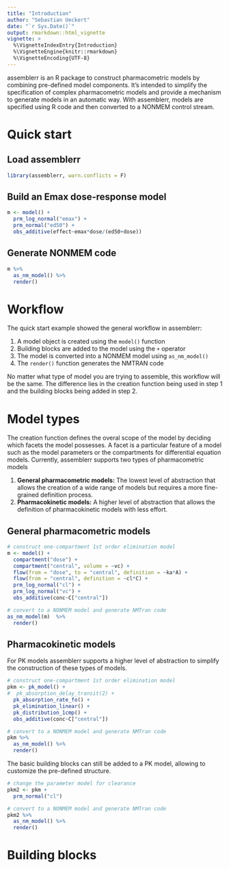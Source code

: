 ```yaml
---
title: "Introduction"
author: "Sebastian Ueckert"
date: "`r Sys.Date()`"
output: rmarkdown::html_vignette
vignette: >
  %\VignetteIndexEntry{Introduction}
  %\VignetteEngine{knitr::rmarkdown}
  %\VignetteEncoding{UTF-8}
---
```



assemblerr is an R package to construct pharmacometric models by combining pre-defined model components. It's intended to simplify the specification of complex pharmacometric models and provide a mechanism to generate models in an automatic way. With assemblerr, models are specified using R code and then converted to a NONMEM control stream.   

# Quick start

## Load assemblerr 

```r
library(assemblerr, warn.conflicts = F)
```

## Build an Emax dose-response model

```r
m <- model() +
  prm_log_normal("emax") +
  prm_normal("ed50") +
  obs_additive(effect~emax*dose/(ed50+dose)) 

```


## Generate NONMEM code

```r
m %>% 
  as_nm_model() %>% 
  render() 
```


# Workflow

The quick start example showed the general workflow in assemblerr:

  1. A model object is created using the `model()` function 
  2. Building blocks are added to the model using the `+` operator 
  3. The model is converted into a NONMEM model using `as_nm_model()`
  4. The `render()` function generates the NMTRAN code  

No matter what type of model you are trying to assemble, this workflow will be the same. The difference lies in the creation function being used in step 1 and the building blocks being added in step 2. 

# Model types

The creation function defines the overal scope of the model by deciding which facets the model possesses. A facet is a particular feature of a model such as the model parameters or the compartments for differential equation models. Currently, assemblerr supports two types of pharmacometric models

  1. **General pharmacometric models:** The lowest level of abstraction that allows the creation of a wide range of models but requires a more fine-grained definition process.  
  2. **Pharmacokinetic models:** A higher level of abstraction that allows the definition of pharmacokinetic models with less effort.  


## General pharmacometric models

```r
# construct one-compartment 1st order elimination model
m <- model() +
  compartment("dose") +
  compartment("central", volume = ~vc) +
  flow(from = "dose", to = "central", definition = ~ka*A) +
  flow(from = "central", definition = ~cl*C) +
  prm_log_normal("cl") +
  prm_log_normal("vc") +
  obs_additive(conc~C["central"])

# convert to a NONMEM model and generate NMTran code
as_nm_model(m)  %>% 
  render()

```


## Pharmacokinetic models

For PK models assemblerr supports a higher level of abstraction to simplify the construction of these types of models.

```r
# construct one-compartment 1st order elimination model
pkm <- pk_model() +
#  pk_absorption_delay_transit(2) +
  pk_absorption_rate_fo() +
  pk_elimination_linear() +
  pk_distribution_1cmp() +
  obs_additive(conc~C["central"]) 

# convert to a NONMEM model and generate NMTran code
pkm %>% 
  as_nm_model() %>% 
  render()

```

The basic building blocks can still be added to a PK model, allowing to customize the pre-defined structure.

```r
# change the parameter model for clearance
pkm2 <- pkm +
  prm_normal("cl")

# convert to a NONMEM model and generate NMTran code
pkm2 %>% 
  as_nm_model() %>% 
  render()

```

# Building blocks
